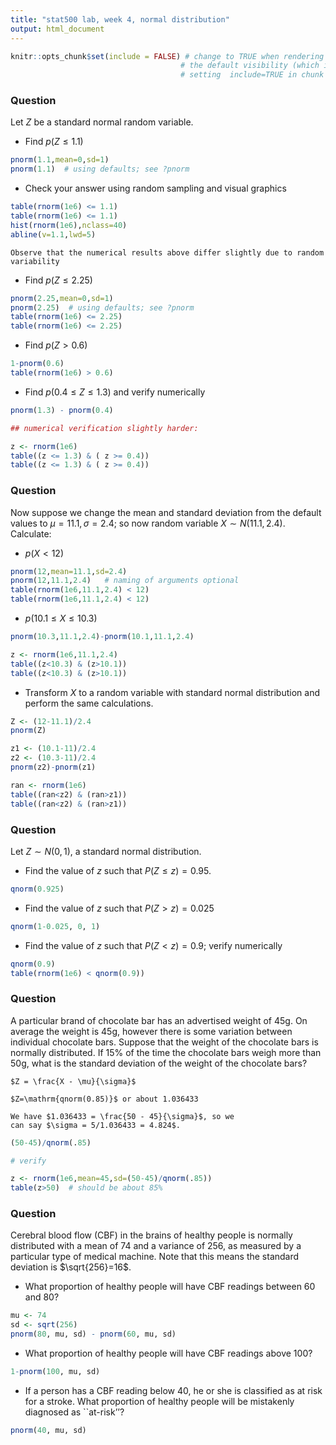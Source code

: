 ---
title: "stat500 lab, week 4, normal distribution"
output: html_document
---

```{r setup, include=FALSE}
knitr::opts_chunk$set(include = FALSE) # change to TRUE when rendering solutions; this changes
                                      # the default visibility (which is overridden by explicitly
                                      # setting  include=TRUE in chunk options)
```


### Question

 Let $Z$ be a standard normal random variable.

* Find $p(Z \leq 1.1)$ 

```{r}
pnorm(1.1,mean=0,sd=1)
pnorm(1.1)  # using defaults; see ?pnorm
```

* Check your answer using random sampling and visual graphics

```{r}
table(rnorm(1e6) <= 1.1)
table(rnorm(1e6) <= 1.1)
hist(rnorm(1e6),nclass=40)
abline(v=1.1,lwd=5)
```

```{asis}
Observe that the numerical results above differ slightly due to random variability
```

* Find $p(Z \leq 2.25)$

```{r}
pnorm(2.25,mean=0,sd=1)
pnorm(2.25)  # using defaults; see ?pnorm
table(rnorm(1e6) <= 2.25)
table(rnorm(1e6) <= 2.25)
```

* Find $p(Z > 0.6)$

```{r}
1-pnorm(0.6)
table(rnorm(1e6) > 0.6)
```

* Find $p(0.4 \leq Z\leq 1.3)$ and verify numerically

```{r}
pnorm(1.3) - pnorm(0.4)

## numerical verification slightly harder:

z <- rnorm(1e6)
table((z <= 1.3) & ( z >= 0.4))
table((z <= 1.3) & ( z >= 0.4))
```


### Question

Now suppose we change the mean and standard deviation from the default
values to $\mu = 11.1, \sigma=2.4$; so now random variable $X\sim N(11.1,2.4)$.
Calculate:

* $p(X<12)$

```{r}
pnorm(12,mean=11.1,sd=2.4)
pnorm(12,11.1,2.4)   # naming of arguments optional
table(rnorm(1e6,11.1,2.4) < 12)
table(rnorm(1e6,11.1,2.4) < 12)
```

* $p(10.1\leq X\leq 10.3)$

```{r}
pnorm(10.3,11.1,2.4)-pnorm(10.1,11.1,2.4)

z <- rnorm(1e6,11.1,2.4)
table((z<10.3) & (z>10.1))
table((z<10.3) & (z>10.1))
```

* Transform $X$ to a random variable with standard normal distribution
and perform the same calculations.
  
```{r}
Z <- (12-11.1)/2.4
pnorm(Z)

z1 <- (10.1-11)/2.4
z2 <- (10.3-11)/2.4
pnorm(z2)-pnorm(z1)

ran <- rnorm(1e6)
table((ran<z2) & (ran>z1))
table((ran<z2) & (ran>z1))
```

### Question

Let $Z \sim N(0, 1)$, a standard normal distribution.

* Find the value of $z$ such that $P(Z \leq z) = 0.95$. 

```{r}
qnorm(0.925)
```

* Find the value of $z$ such that $P(Z > z) = 0.025$

```{r}
qnorm(1-0.025, 0, 1)
```

* Find the value of $z$ such that $P(Z < z) = 0.9$; verify numerically

```{r}
qnorm(0.9)
table(rnorm(1e6) < qnorm(0.9))
```


### Question


A particular brand of chocolate bar has an advertised weight of 45g.
On average the weight is 45g, however there is some variation between
individual chocolate bars.  Suppose that the weight of the chocolate
bars is normally distributed. If 15\% of the time the chocolate bars
weigh more than 50g, what is the standard deviation of the weight of
the chocolate bars?

```{asis}

$Z = \frac{X - \mu}{\sigma}$

$Z=\mathrm{qnorm(0.85)}$ or about 1.036433

We have $1.036433 = \frac{50 - 45}{\sigma}$, so we
can say $\sigma = 5/1.036433 = 4.824$.
```
```{r}
(50-45)/qnorm(.85)

# verify

z <- rnorm(1e6,mean=45,sd=(50-45)/qnorm(.85))
table(z>50)  # should be about 85%
```

### Question

Cerebral blood flow (CBF) in the brains of healthy people is normally
distributed with a mean of 74 and a variance of 256, as measured by a
particular type of medical machine.  Note that this means the standard
deviation is $\sqrt{256}=16$.

* What proportion of healthy people will have CBF readings between 60 and 80?

```{r}
mu <- 74
sd <- sqrt(256)
pnorm(80, mu, sd) - pnorm(60, mu, sd)
```

* What proportion of healthy people will have CBF readings above 100?

```{r}
1-pnorm(100, mu, sd) 
```

* If a person has a CBF reading below 40, he or she is classified as
at risk for a stroke.  What proportion of healthy people will be
mistakenly  diagnosed as ``at-risk''?

```{r}
pnorm(40, mu, sd) 
```
